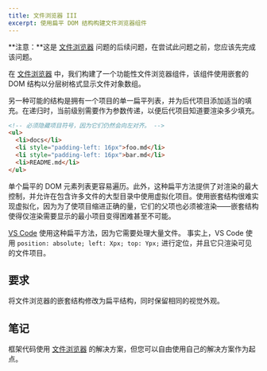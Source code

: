 ```yaml
---
title: 文件浏览器 III
excerpt: 使用扁平 DOM 结构构建文件浏览器组件
---
```


**注意：**这是 [文件浏览器](/questions/user-interface/file-explorer) 问题的后续问题，在尝试此问题之前，您应该先完成该问题。

在 [文件浏览器](/questions/user-interface/file-explorer) 中，我们构建了一个功能性文件浏览器组件，该组件使用嵌套的 DOM 结构以分层树格式显示文件对象数组。

另一种可能的结构是拥有一个项目的单一扁平列表，并为后代项目添加适当的填充。在递归时，当前级别需要作为参数传递，以便后代项目知道要渲染多少填充。

```html
<!-- 必须隐藏项目符号，因为它们仍然会向左对齐。 -->
<ul>
  <li>docs</li>
  <li style="padding-left: 16px">foo.md</li>
  <li style="padding-left: 16px">bar.md</li>
  <li>README.md</li>
</ul>
```

单个扁平的 DOM 元素列表更容易遍历。此外，这种扁平方法提供了对渲染的最大控制，并允许在包含许多文件的大型目录中使用虚拟化项目。使用嵌套结构很难实现虚拟化，因为为了使项目缩进正确的量，它们的父项也必须被渲染——嵌套结构使得仅渲染需要显示的最小项目变得困难甚至不可能。

[VS Code](https://github.dev/yangshun/top-javascript-interview-questions/) 使用这种扁平方法，因为它需要处理大量文件。 事实上，VS Code 使用 `position: absolute; left: Xpx; top: Ypx;` 进行定位，并且它只渲染可见的文件项目。

## 要求

将文件浏览器的嵌套结构修改为扁平结构，同时保留相同的视觉外观。

## 笔记

框架代码使用 [文件浏览器](/questions/user-interface/file-explorer) 的解决方案，但您可以自由使用自己的解决方案作为起点。
